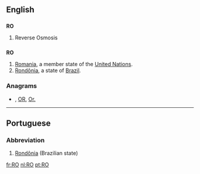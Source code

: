 {{also|Appendix:Variations of "ro"}}
==English==

==={{initialism}}===
'''RO'''

# Reverse Osmosis

==={{abbreviation}}===
'''RO'''

# [[Romania]], a member state of the [[United Nations]].
# [[Rondônia]], a state of [[Brazil]].

===Anagrams===
* {{alphagram|[[or#English|or]]}} , [[OR#English|OR]], [[Or.#English|Or.]]


----

==Portuguese==

===Abbreviation===
{{infl|pt|abbreviation}}

# [[Rondônia]] (Brazilian state)

[[fr:RO]]
[[nl:RO]]
[[pt:RO]]